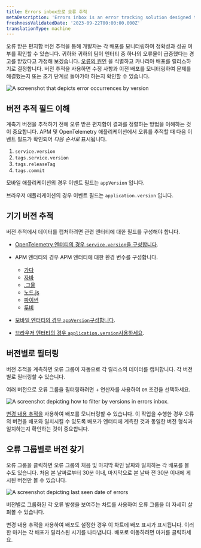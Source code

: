 ```yaml
---
title: Errors inbox으로 오류 추적
metaDescription: 'Errors inbox is an error tracking solution designed to give you the tools to proactively detect, triage, and resolve errors across your full application stack.'
freshnessValidatedDate: '2023-09-22T00:00:00.000Z'
translationType: machine
---
```





오류 받은 편지함 버전 추적을 통해 개발자는 각 배포를 모니터링하여 정확성과 성공 여부를 확인할 수 있습니다. 귀하와 귀하의 팀이 엔터티 중 하나의 오류율이 급증했다는 경고를 받았다고 가정해 보겠습니다. [오류의 원인](/docs/tutorial-error-tracking/respond-outages/) 을 식별하고 카나리아 배포를 릴리스하기로 결정합니다. 버전 추적을 사용하면 수정 사항과 이전 배포를 모니터링하여 문제를 해결했는지 또는 초기 단계로 돌아가야 하는지 확인할 수 있습니다.

<img
  title="errors inbox change tracking"
  alt="A screenshot that depicts error occurrences by version"
  src={errorsinboxErrorsInboxChangeTracking}
/>

## 버전 추적 필드 이해

계측기 버전을 추적하기 전에 오류 받은 편지함이 결과를 정렬하는 방법을 이해하는 것이 중요합니다. APM 및 OpenTelemetry 애플리케이션에서 오류를 추적할 때 다음 이벤트 필드가 확인되어 _다음 순서로_ 표시됩니다.

1. `service.version`
2. `tags.service.version`
3. `tags.releaseTag`
4. `tags.commit`

모바일 애플리케이션의 경우 이벤트 필드는 `appVersion` 입니다.

브라우저 애플리케이션의 경우 이벤트 필드는 `application.version` 입니다.

## 기기 버전 추적

버전 추적에서 데이터를 캡처하려면 관련 엔터티에 대한 필드를 구성해야 합니다.

* [OpenTelemetry 엔터티의 경우 `service.version`을 구성합니다](/docs/more-integrations/open-source-telemetry-integrations/opentelemetry/best-practices/opentelemetry-best-practices-resources/).

* APM 엔터티의 경우 APM 엔터티에 대한 환경 변수를 구성합니다.

  * [가다](/docs/apm/agents/go-agent/api-guides/guide-using-go-agent-api/#error-fingerprinting)
  * [자바](/docs/apm/agents/java-agent/api-guides/java-agent-api-register-error-group-callback-to-set-fingerprint/)
  * [.그물](https://docs.newrelic.com/docs/apm/agents/net-agent/net-agent-api/seterrorgroupcallback-net-agent-api/)
  * [노드.js](/docs/apm/agents/nodejs-agent/api-guides/guide-using-nodejs-agent-api/#errors)
  * [파이썬](/docs/apm/agents/python-agent/python-agent-api/seterrrorgroupcallback-python-agent-api/)
  * [루비](/docs/apm/agents/ruby-agent/api-guides/sending-handled-errors-new-relic/#error-fingerprinting)

* [모바일 엔터티의 경우 `appVersion`구성합니다](/docs/mobile-monitoring/new-relic-mobile/mobile-sdk/set-application-version/).

* [브라우저 엔터티의 경우 `application.version`사용하세요](/docs/browser/new-relic-browser/browser-apis/setApplicationVersion/).

## 버전별로 필터링

버전 추적을 계측하면 오류 그룹이 자동으로 각 릴리스의 데이터를 캡처합니다. 각 버전별로 필터링할 수 있습니다.

여러 버전으로 오류 그룹을 필터링하려면 + 연산자를 사용하여 `OR` 조건을 선택하세요.

<img
  title="version tracking errors inbox"
  alt="A screenshot depicting how to filter by versions in errors inbox. "
  src={errorsinboxFilterErrorsbyVersions}
/>

[변경 내용 추적을](/docs/change-tracking/change-tracking-view-analyze/) 사용하여 배포를 모니터링할 수 있습니다. 이 작업을 수행한 경우 오류의 버전을 배포와 일치시킬 수 있도록 배포가 엔터티에 계측한 것과 동일한 버전 형식과 일치하는지 확인하는 것이 중요합니다.

## 오류 그룹별로 버전 찾기

오류 그룹을 클릭하면 오류 그룹의 처음 및 마지막 확인 날짜와 일치하는 각 배포를 볼 수도 있습니다. 처음 본 날짜로부터 30분 이내, 마지막으로 본 날짜 전 30분 이내에 게시된 버전만 볼 수 있습니다.

<img
  title="error date"
  alt="A screenshot depicting last seen date of errors"
  src={errorsinboxErrorDate}
/>

버전별로 그룹화된 각 오류 발생을 보여주는 차트를 사용하여 오류 그룹을 더 자세히 살펴볼 수 있습니다.

변경 내용 추적을 사용하여 배포도 설정한 경우 이 차트에 배포 표시가 표시됩니다. 이러한 마커는 각 배포가 릴리스된 시기를 나타냅니다. 배포로 이동하려면 마커를 클릭하세요.